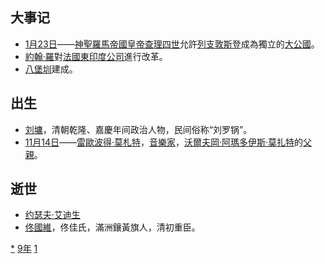 {{yearTOC|1719|清'''[[康熙_(年号)|康熙]]五十八年'''；越南'''[[永盛|永盛]]十五年'''；日本'''[[享保|享保]]四年'''}}
== 大事记 ==
*[[1月23日|1月23日]]——[[查理四世_(神聖羅馬帝國)|神聖羅馬帝國皇帝查理四世]]允許[[列支敦斯登|列支敦斯登]]成為獨立的[[大公國|大公國]]。
*[[約翰·羅_(經濟學者)|約翰·羅]]對[[法國東印度公司|法國東印度公司]]進行改革。
*[[八堡圳|八堡圳]]建成。

== 出生 ==
*[[刘墉_(清朝)|刘墉]]，清朝乾隆、嘉慶年间政治人物，民间俗称“刘罗锅”。
*[[11月14日|11月14日]]——[[雷歐波得·莫札特|雷歐波得·莫札特]]，[[音乐家|音樂家]]，[[沃爾夫岡·阿瑪多伊斯·莫扎特|沃爾夫岡·阿瑪多伊斯·莫扎特]]的[[父親|父親]]。

== 逝世 ==
{{Wikisource year mention}}
*[[约瑟夫·艾迪生|约瑟夫·艾迪生]]
*[[佟國維|佟國維]]，佟佳氏，滿洲鑲黃旗人，清初重臣。

[[Category:1719年|*]]
[[Category:1710年代|9年]]
[[Category:18世纪各年|1]]
